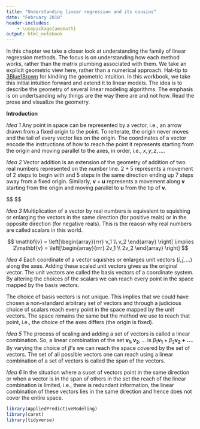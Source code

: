 ```yaml
---
title: "Understanding linear regression and its cousins"
date: "February 2018"
header-includes:
    - \usepackage{amsmath}
output: html_notebook
---
```


In this chapter we take a closer look at understanding the family of linear regression methods. The focus is on understanding how each method works, rather than the matrix plumbing associated with them. We take an explicit geometric view here, rather than a numerical approach. Hat-tip to [3Blue1Brown](https://www.youtube.com/channel/UCYO_jab_esuFRV4b17AJtAw) for kindling the geometric intuition. In this workbook, we take this initial intuition forward and extend it to linear models. The idea is to describe the geometry of several linear modeling algorithms. The emphasis is on undertsanding why things are the way there are and not how. Read the prose and visualize the geometry.

**Introduction**

*Idea 1* Any point in space can be represented by a vector, i.e., an arrow drawn from a fixed origin to the point. To reiterate, the origin never moves and the tail of every vector lies on the origin. The coordinates of a vector encode the instructions of how to reach the point it represents starting from the origin and moving parallel to the axes, in order, i.e., $x, y, z, \ldots$. 

*Idea 2* Vector addition is an extension of the geometry of addition of two real numbers represented on the number line. $2 + 5$ represents a movement of 2 steps to begin with and 5 steps in the same direction ending up $7$ steps away from a fixed origin. Similarly, $\mathbf{v} + \mathbf{u}$ represents a movement along $\mathbf{v}$ starting from the origin and moving parallel to $\mathbf{u}$ from the tip of $\mathbf{v}$. 

$$
\begin{align}
\mathbf{v} = \begin{bmatrix}
                 v_{1} \\
                 v_{2}
                \end{bmatrix},
\mathbf{u} = \begin{bmatrix}
                 u_{1} \\
                 u_{2}
                \end{bmatrix},
\mathbf{v + u} = \begin{bmatrix}
                 v_{1} + u_{1} \\
                 v_{2} + u_{2}
                \end{bmatrix}

\end{align}
$$

*Idea 3* Multiplication of a vector by real numbers is equivalent to squishing or enlarging the vectors in the same direction (for positive reals) or in the opposite direction (for negative reals). This is the reaosn why real numbers are called scalars in this world.

$$
\mathbf{v} = \left[\begin{array}{rrr}
                   v_1 \\
                   v_2
                   \end{array}
              \right]
\implies 2\mathbf{v} = \left[\begin{array}{rrr}
                   2v_1 \\
                   2v_2
                   \end{array}
              \right]
$$

*Idea 4* Each coordinate of a vector squishes or enlarges unit vectors ($\hat{i}, \hat{j}, \ldots$) along the axes. Adding these scaled unit vectors gives us the original vector. The unit vectors are called the basis vectors of a coordinate system. By altering the choices of the scalars we can reach every point in the space mapped by the basis vectors. 

The choice of basis vectors is not unique. This implies that we could have chosen a non-standard arbitrary set of vectors and through a judicious choice of scalars reach every point in the space mapped by the unit vectors. The space remains the same but the method we use to reach that point, i.e., the choice of the axes differs (the origin is fixed). 

*Idea 5* The process of scaling and adding a set of vectors is called a linear combination. So, a linear combination of the set $\mathbf{v_1}, \mathbf{v_2}, \ldots$ is $\beta_1\mathbf{v_1} + \beta_2\mathbf{v_2 + \ldots}$. By varying the choice of $\beta$'s we can reach the space covered by the set of vectors. The set of all possible vectors one can reach using a linear combination of a set of vectors is called the span of the vectors.  

*Idea 6* In the situation where a suset of vectors point in the same direction or when a vector is in the span of others in the set the reach of the linear combination is limited, i.e., there is redundant information, the linear combination of these vectors lies in the same direction and hence does not cover the entire space. 



```r
library(AppliedPredictiveModeling)
library(caret)
library(tidyverse)
```

